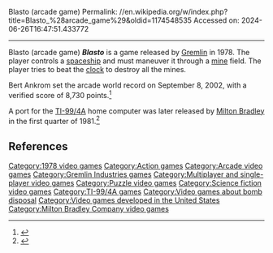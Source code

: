 Blasto (arcade game)
Permalink: //en.wikipedia.org/w/index.php?title=Blasto_%28arcade_game%29&oldid=1174548535
Accessed on: 2024-06-26T16:47:51.433772



------
Blasto (arcade game)
{{short description|1978 video game}}
{{for|the PlayStation game|Blasto (video game)}}
{{Infobox video game
|title=Blasto 
|image= Blasto_Arcade_US_flyer.jpg
|developer = [[Gremlin Industries|Gremlin]]
|publisher = [[Gremlin Industries|Gremlin]]
|designer = Lane Hauck<ref>{{cite web|url=https://www.sandiegoreader.com/news/1982/jul/15/cover-exactly-zaxxon/|title=San Diego's Gremlin: how video games work|work=[[San Diego Reader]]|date=1982-07-15|accessdate=October 25, 2020}}</ref>
|released = [[1978 in video gaming|1978]]
|platforms= [[Arcade game|Arcade]], [[TI-99/4A]]
|genre = [[Action game|Action]], [[puzzle]]
|modes = [[Single-player]], [[multiplayer]]
|caption = 
|alt = 
}}
'''''Blasto''''' is a game released by [[Gremlin Industries|Gremlin]] in 1978. The player controls a [[spacecraft|spaceship]] and must maneuver it through a [[Land mine|mine]] field. The player tries to beat the [[clock]] to destroy all the mines.

Bert Ankrom set the arcade world record on September 8, 2002, with a verified score of 8,730 points.<ref>{{cite web|url=https://www.twingalaxies.com/game/blasto/arcade|title=Twin Galaxies - Blasto arcade points|access-date=December 24, 2021|archive-url=https://web.archive.org/web/20211224191040/https%3A%2F%2Fwww.twingalaxies.com%2Fgame%2Fblasto%2Farcade|archive-date=December 24, 2021|url-status=live|website=[[Twin Galaxies]]}}</ref>

A port for the [[TI-99/4A]] home computer was later released by [[Milton Bradley Company|Milton Bradley]] in the first quarter of 1981.<ref>{{cite web|url=http://4apedia.com/index.php?title=Blasto|title=Blasto - TI/99/4A-Pedia|access-date=December 24, 2021|archive-url=https://web.archive.org/web/20201027063321/http://4apedia.com/index.php?title=Blasto|archive-date=October 27, 2020|url-status=live|website=4apedia.com}}</ref>

==References==
{{reflist}}

[[Category:1978 video games]]
[[Category:Action games]]
[[Category:Arcade video games]]
[[Category:Gremlin Industries games]]
[[Category:Multiplayer and single-player video games]]
[[Category:Puzzle video games]]
[[Category:Science fiction video games]]
[[Category:TI-99/4A games]]
[[Category:Video games about bomb disposal]]
[[Category:Video games developed in the United States]]
[[Category:Milton Bradley Company video games]]


{{arcade-stub}}